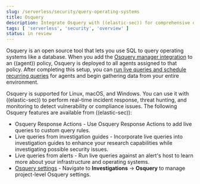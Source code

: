```yaml
---
slug: /serverless/security/query-operating-systems
title: Osquery
description: Integrate Osquery with ((elastic-sec)) for comprehensive data collection and security monitoring.
tags: [ 'serverless', 'security', 'overview' ]
status: in review
---
```


<div id="use-osquery"></div>

Osquery is an open source tool that lets you use SQL to query operating systems like a database. When you add the [Osquery manager integration](((kibana-ref))/manage-osquery-integration.html) to an ((agent)) policy, Osquery is deployed to all agents assigned to that policy. After completing this setup, you can [run live queries and schedule recurring queries](((kibana-ref))/osquery.html) for agents and begin gathering data from your entire environment.

Osquery is supported for Linux, macOS, and Windows. You can use it with ((elastic-sec)) to perform real-time incident response, threat hunting, and monitoring to detect vulnerability or compliance issues. The following Osquery features are available from ((elastic-sec)):

* <DocLink slug="/serverless/security/osquery-response-action">Osquery Response Actions</DocLink> - Use Osquery Response Actions to add live queries to custom query rules.
* <DocLink slug="/serverless/security/invest-guide-run-osquery">Live queries from investigation guides</DocLink> - Incorporate live queries into investigation guides to enhance your research capabilities while investigating possible security issues.
* <DocLink slug="/serverless/security/alerts-run-osquery">Live queries from alerts</DocLink> - Run live queries against an alert's host to learn more about your infrastructure and operating systems.
* [Osquery settings](((kibana-ref))/osquery.html) - Navigate to **Investigations** → **Osquery** to manage project-level Osquery settings.
